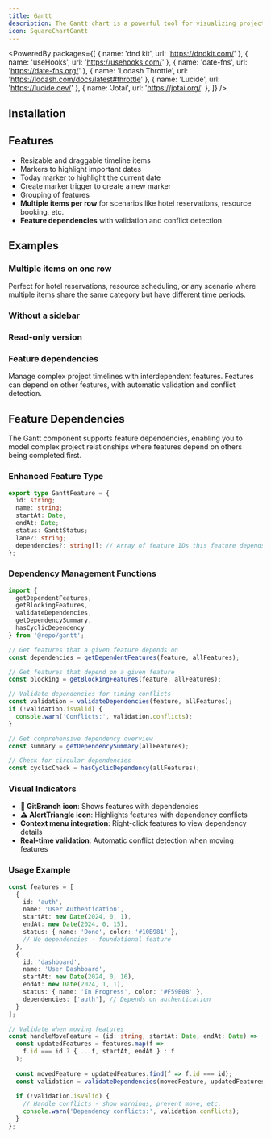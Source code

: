 ```yaml
---
title: Gantt
description: The Gantt chart is a powerful tool for visualizing project schedules and tracking the progress of tasks. It provides a clear, hierarchical view of tasks, allowing you to easily identify manage project timelines.
icon: SquareChartGantt
---
```


<PoweredBy packages={[
  { name: 'dnd kit', url: 'https://dndkit.com/' },
  { name: 'useHooks', url: 'https://usehooks.com/' },
  { name: 'date-fns', url: 'https://date-fns.org/' },
  { name: 'Lodash Throttle', url: 'https://lodash.com/docs/latest#throttle' },
  { name: 'Lucide', url: 'https://lucide.dev/' },
  { name: 'Jotai', url: 'https://jotai.org/' },
]} />

<Preview path="gantt" />

## Installation

<Installer packageName="gantt" />

## Features

- Resizable and draggable timeline items
- Markers to highlight important dates
- Today marker to highlight the current date
- Create marker trigger to create a new marker
- Grouping of features
- **Multiple items per row** for scenarios like hotel reservations, resource booking, etc.
- **Feature dependencies** with validation and conflict detection

## Examples

### Multiple items on one row

Perfect for hotel reservations, resource scheduling, or any scenario where multiple items share the same category but have different time periods.

<Preview path="gantt-lanes" />

### Without a sidebar

<Preview path="gantt-no-sidebar" />

### Read-only version

<Preview path="gantt-read-only" />

### Feature dependencies

Manage complex project timelines with interdependent features. Features can depend on other features, with automatic validation and conflict detection.

<Preview path="gantt-dependencies" />

## Feature Dependencies

The Gantt component supports feature dependencies, enabling you to model complex project relationships where features depend on others being completed first.

### Enhanced Feature Type

```typescript
export type GanttFeature = {
  id: string;
  name: string;
  startAt: Date;
  endAt: Date;
  status: GanttStatus;
  lane?: string;
  dependencies?: string[]; // Array of feature IDs this feature depends on
};
```

### Dependency Management Functions

```typescript
import { 
  getDependentFeatures,
  getBlockingFeatures,
  validateDependencies,
  getDependencySummary,
  hasCyclicDependency
} from '@repo/gantt';

// Get features that a given feature depends on
const dependencies = getDependentFeatures(feature, allFeatures);

// Get features that depend on a given feature
const blocking = getBlockingFeatures(feature, allFeatures);

// Validate dependencies for timing conflicts
const validation = validateDependencies(feature, allFeatures);
if (!validation.isValid) {
  console.warn('Conflicts:', validation.conflicts);
}

// Get comprehensive dependency overview
const summary = getDependencySummary(allFeatures);

// Check for circular dependencies
const cyclicCheck = hasCyclicDependency(allFeatures);
```

### Visual Indicators

- **🔗 GitBranch icon**: Shows features with dependencies
- **⚠️ AlertTriangle icon**: Highlights features with dependency conflicts
- **Context menu integration**: Right-click features to view dependency details
- **Real-time validation**: Automatic conflict detection when moving features

### Usage Example

```typescript
const features = [
  {
    id: 'auth',
    name: 'User Authentication',
    startAt: new Date(2024, 0, 1),
    endAt: new Date(2024, 0, 15),
    status: { name: 'Done', color: '#10B981' },
    // No dependencies - foundational feature
  },
  {
    id: 'dashboard',
    name: 'User Dashboard',
    startAt: new Date(2024, 0, 16),
    endAt: new Date(2024, 1, 1),
    status: { name: 'In Progress', color: '#F59E0B' },
    dependencies: ['auth'], // Depends on authentication
  }
];

// Validate when moving features
const handleMoveFeature = (id: string, startAt: Date, endAt: Date) => {
  const updatedFeatures = features.map(f => 
    f.id === id ? { ...f, startAt, endAt } : f
  );
  
  const movedFeature = updatedFeatures.find(f => f.id === id);
  const validation = validateDependencies(movedFeature, updatedFeatures);
  
  if (!validation.isValid) {
    // Handle conflicts - show warnings, prevent move, etc.
    console.warn('Dependency conflicts:', validation.conflicts);
  }
};
```


